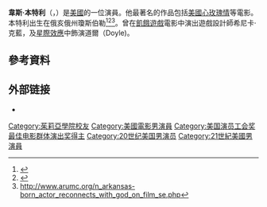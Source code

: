 {{noteTA
|G1=Show
|G2=Movie
|T=zh:韋斯·本特利; zh-tw:魏斯·班特利; zh-hk:韋斯·賓尼; zh-cn:韦斯·本特利;
|1=zh:韋斯·本特利; zh-tw:魏斯·班特利; zh-hk:韋斯·賓尼; zh-cn:韦斯·本特利;
|2=zh-hk:韋斯; zh-tw:魏斯; zh-cn:韦斯;
|3=zh-cn:本特利; zh-tw:班特利; zh-hk:賓尼;
}}
{{Infobox person
| name         = Wes Bentley
| image        = Wes Bentley The Hunger Games premiere.jpg
| image_size   = 
| caption      = 
| birth_name   = Wesley Cook Bentley
| birth_date   = {{Birth date and age|mf=yes|1978|09|4}}
| birth_place  = 美國瓊斯伯勒
| occupation   = 演員
| years_active = 1995–現在
| spouse       = {{marriage|Jennifer Quanz|2001|2009}}<br/>{{marriage|Jacqui Swedberg|2010}}
| children     = 2
}}
'''韋斯·本特利'''（{{lang-en|Wesley Cook "Wes" Bentley}}，{{bd|1978年|9月4日}}）是[[美國|美國]]的一位演員。他最著名的作品包括[[美國心玫瑰情|美國心玫瑰情]]等電影。本特利出生在俄亥俄州瓊斯伯勒<ref name=ecn>{{cite web | url = http://www.filmreference.com/film/17/Wes-Bentley.html | title = Wes Bentley Biography (1978–) | publisher = FilmReference.com | accessdate = 2016-03-25 | archive-date = 2016-03-03 | archive-url = https://web.archive.org/web/20160303221331/http://www.filmreference.com/film/17/Wes-Bentley.html | dead-url = no }}</ref><ref>{{cite web | url = http://www.tribute.ca/bio.asp?id=3721 | title = Wes Bentley star bio | publisher = Tribute.ca | accessdate = 2016-03-25 | archive-date = 2013-01-05 | archive-url = https://www.webcitation.org/6DRVLW3NV?url=http://www.tribute.ca/people/wes-bentley/3721/ | dead-url = no }}</ref><ref>http://www.arumc.org/n_arkansas-born_actor_reconnects_with_god_on_film_se.php{{Dead link|date=2019年5月 |bot=InternetArchiveBot |fix-attempted=yes }}</ref>。曾在[[飢餓遊戲_(電影)|飢餓遊戲]]電影中演出遊戲設計師希尼卡·克藍，及[[星際穿越|星際效應]]中飾演道爾（Doyle)。

==參考資料==
{{reflist}}

== 外部链接 ==
*{{IMDb name|id=nm0004747}}
{{1995至2000年美国演员工会奖最佳电影群体演出奖}}
{{DEFAULTSORT: Bentley, Wes}}
[[Category:茱莉亞學院校友|Category:茱莉亞學院校友]]
[[Category:美國電影男演員|Category:美國電影男演員]]
[[Category:美国演员工会奖最佳电影群体演出奖得主|Category:美国演员工会奖最佳电影群体演出奖得主]]
[[Category:20世纪美国男演员|Category:20世纪美国男演员]]
[[Category:21世紀美國男演員|Category:21世紀美國男演員]]